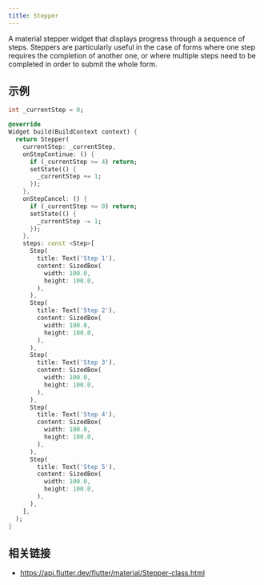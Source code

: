```yaml
---
title: Stepper
---
```


A material stepper widget that displays progress through a sequence of steps. Steppers are particularly useful in the case of forms where one step requires the completion of another one, or where multiple steps need to be completed in order to submit the whole form.

## 示例

```dart liveslice=Stepper height=600px
int _currentStep = 0;

@override
Widget build(BuildContext context) {
  return Stepper(
    currentStep: _currentStep,
    onStepContinue: () {
      if (_currentStep >= 4) return;
      setState(() {
        _currentStep += 1;
      });
    },
    onStepCancel: () {
      if (_currentStep <= 0) return;
      setState(() {
        _currentStep -= 1;
      });
    },
    steps: const <Step>[
      Step(
        title: Text('Step 1'),
        content: SizedBox(
          width: 100.0,
          height: 100.0,
        ),
      ),
      Step(
        title: Text('Step 2'),
        content: SizedBox(
          width: 100.0,
          height: 100.0,
        ),
      ),
      Step(
        title: Text('Step 3'),
        content: SizedBox(
          width: 100.0,
          height: 100.0,
        ),
      ),
      Step(
        title: Text('Step 4'),
        content: SizedBox(
          width: 100.0,
          height: 100.0,
        ),
      ),
      Step(
        title: Text('Step 5'),
        content: SizedBox(
          width: 100.0,
          height: 100.0,
        ),
      ),
    ],
  );
}
```

## 相关链接

- https://api.flutter.dev/flutter/material/Stepper-class.html
